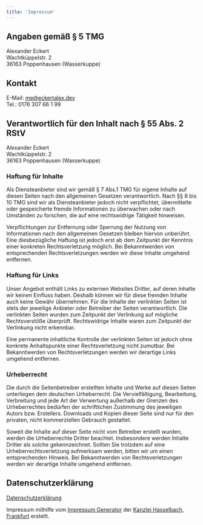```yaml
---
title: 'Impressum'
---
```


## Angaben gemäß § 5 TMG

Alexander Eckert<br /> Wachtküppelstr. 2<br /> 36163 Poppenhausen (Wasserkuppe)

## Kontakt

E-Mail: me@eckertalex.dev<br /> Tel.: 0176 307 66 1 99

## Verantwortlich für den Inhalt nach § 55 Abs. 2 RStV

Alexander Eckert<br /> Wachtküppelstr. 2<br /> 36163 Poppenhausen (Wasserkuppe)

### Haftung für Inhalte

Als Diensteanbieter sind wir gemäß § 7 Abs.1 TMG für eigene Inhalte auf diesen
Seiten nach den allgemeinen Gesetzen verantwortlich. Nach §§ 8 bis 10 TMG sind
wir als Diensteanbieter jedoch nicht verpflichtet, übermittelte oder
gespeicherte fremde Informationen zu überwachen oder nach Umständen zu forschen,
die auf eine rechtswidrige Tätigkeit hinweisen.

Verpflichtungen zur Entfernung oder Sperrung der Nutzung von Informationen nach
den allgemeinen Gesetzen bleiben hiervon unberührt. Eine diesbezügliche Haftung
ist jedoch erst ab dem Zeitpunkt der Kenntnis einer konkreten Rechtsverletzung
möglich. Bei Bekanntwerden von entsprechenden Rechtsverletzungen werden wir
diese Inhalte umgehend entfernen.

### Haftung für Links

Unser Angebot enthält Links zu externen Websites Dritter, auf deren Inhalte wir
keinen Einfluss haben. Deshalb können wir für diese fremden Inhalte auch keine
Gewähr übernehmen. Für die Inhalte der verlinkten Seiten ist stets der jeweilige
Anbieter oder Betreiber der Seiten verantwortlich. Die verlinkten Seiten wurden
zum Zeitpunkt der Verlinkung auf mögliche Rechtsverstöße überprüft.
Rechtswidrige Inhalte waren zum Zeitpunkt der Verlinkung nicht erkennbar.

Eine permanente inhaltliche Kontrolle der verlinkten Seiten ist jedoch ohne
konkrete Anhaltspunkte einer Rechtsverletzung nicht zumutbar. Bei Bekanntwerden
von Rechtsverletzungen werden wir derartige Links umgehend entfernen.

### Urheberrecht

Die durch die Seitenbetreiber erstellten Inhalte und Werke auf diesen Seiten
unterliegen dem deutschen Urheberrecht. Die Vervielfältigung, Bearbeitung,
Verbreitung und jede Art der Verwertung außerhalb der Grenzen des Urheberrechtes
bedürfen der schriftlichen Zustimmung des jeweiligen Autors bzw. Erstellers.
Downloads und Kopien dieser Seite sind nur für den privaten, nicht kommerziellen
Gebrauch gestattet.

Soweit die Inhalte auf dieser Seite nicht vom Betreiber erstellt wurden, werden
die Urheberrechte Dritter beachtet. Insbesondere werden Inhalte Dritter als
solche gekennzeichnet. Sollten Sie trotzdem auf eine Urheberrechtsverletzung
aufmerksam werden, bitten wir um einen entsprechenden Hinweis. Bei Bekanntwerden
von Rechtsverletzungen werden wir derartige Inhalte umgehend entfernen.

## Datenschutzerklärung

[Datenschutzerklärung](/datenschutz)

Impressum mithilfe vom [Impressum Generator](https://www.impressum-generator.de)
der
[Kanzlei Hasselbach, Frankfurt](https://www.kanzlei-hasselbach.de/standorte/frankfurt/)
erstellt.
